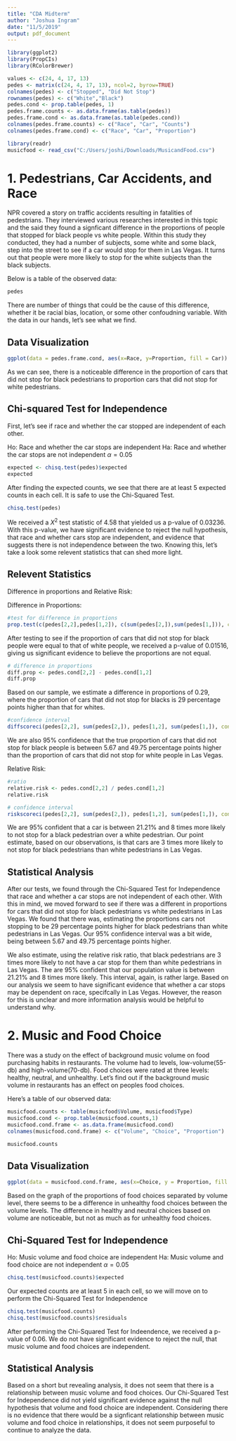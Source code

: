 ```yaml
---
title: "CDA Midterm"
author: "Joshua Ingram"
date: "11/5/2019"
output: pdf_document
---
```


```r
library(ggplot2)
library(PropCIs)
library(RColorBrewer)

values <- c(24, 4, 17, 13)
pedes <- matrix(c(24, 4, 17, 13), ncol=2, byrow=TRUE)
colnames(pedes) <- c("Stopped", "Did Not Stop")
rownames(pedes) <- c("White","Black")
pedes.cond <- prop.table(pedes, 1)
pedes.frame.counts <- as.data.frame(as.table(pedes))
pedes.frame.cond <- as.data.frame(as.table(pedes.cond))
colnames(pedes.frame.counts) <- c("Race", "Car", "Counts")
colnames(pedes.frame.cond) <- c("Race", "Car", "Proportion")

library(readr)
musicfood <- read_csv("C:/Users/joshi/Downloads/MusicandFood.csv")
```

# 1. Pedestrians, Car Accidents, and Race

NPR covered a story on traffic accidents resulting in fatalities of pedestrians. They interviewed various researches interested in this topic and the said they found a signficant difference in the proportions of people that stopped for black people vs white people. Within this study they conducted, they had a number of subjects, some white and some black, step into the street to see if a car would stop for them in Las Vegas. It turns out that people were more likely to stop for the white subjects than the black subjects.

Below is a table of the observed data:
```r
pedes
```
There are number of things that could be the cause of this difference, whether it be racial bias, location, or some other confoudning variable. With the data in our hands, let's see what we find.

## Data Visualization

```r
ggplot(data = pedes.frame.cond, aes(x=Race, y=Proportion, fill = Car)) + geom_bar(stat="identity")
```

As we can see, there is a noticeable difference in the proportion of cars that did not stop for black pedestrians to proportion cars that did not stop for white pedestrians.

## Chi-squared Test for Independence

First, let's see if race and whether the car stopped are independent of each other.

Ho: Race and whether the car stops are independent
Ha: Race and whether the car stops are not independent
$\alpha=0.05$

```r
expected <- chisq.test(pedes)$expected
expected
```
After finding the expected counts, we see that there are at least 5 expected counts in each cell. It is safe to use the Chi-Squared Test.

```r
chisq.test(pedes)
```
We received a $X^2$ test statistic of 4.58 that yielded us a p-value of 0.03236. With this p-value, we have significant evidence to reject the null hypothesis, that race and whether cars stop are independent, and evidence that suggests there is not independence between the two. Knowing this, let's take a look some relevent statistics that can shed more light.

## Relevent Statistics

Difference in proportions and Relative Risk:

Difference in Proportions:
```r
#test for difference in proportions
prop.test(c(pedes[2,2],pedes[1,2]), c(sum(pedes[2,]),sum(pedes[1,])), conf.level = 0.95, correct = FALSE)[1:3]
```
After testing to see if the proportion of cars that did not stop for black people were equal to that of white people, we received a p-value of 0.01516, giving us significant evidence to believe the proportions are not equal.

```r
# difference in proportions
diff.prop <- pedes.cond[2,2] - pedes.cond[1,2]
diff.prop
```
Based on our sample, we estimate a difference in proportions of 0.29, where the proportion of cars that did not stop for blacks is 29 percentage points higher than that for whites.

```r
#confidence interval
diffscoreci(pedes[2,2], sum(pedes[2,]), pedes[1,2], sum(pedes[1,]), conf.level = 0.95)
```
We are also 95% confidence that the true proportion of cars that did not stop for black people is between 5.67 and 49.75 percentage points higher than the proportion of cars that did not stop for white people in Las Vegas.

Relative Risk:
```r
#ratio
relative.risk <- pedes.cond[2,2] / pedes.cond[1,2]
relative.risk

# confidence interval
riskscoreci(pedes[2,2], sum(pedes[2,]), pedes[1,2], sum(pedes[1,]), conf.level = 0.95)

```
We are 95% confident that a car is between 21.21% and 8 times more likely to not stop for a black pedestrian over a white pedestrian. Our point estimate, based on our observations, is that cars are 3 times more likely to not stop for black pedestrians than white pedestrians in Las Vegas.

## Statistical Analysis

After our tests, we found through the Chi-Squared Test for Independence that race and whether a car stops are not independent of each other. With this in mind, we moved forward to see if there was a different in proportions for cars that did not stop for black pedestrians vs white pedestrians in Las Vegas. We found that there was, estimating the proportions cars not stopping to be 29 percentage points higher for black pedestrians than white pedestrians in Las Vegas. Our 95% confidence interval was a bit wide, being between 5.67 and 49.75 percentage points higher.

We also estimate, using the relative risk ratio, that black pedestrians are 3 times more likely to not have a car stop for them than white pedestrians in Las Vegas. The are 95% confident that our population value is between 21.21% and 8 times more likely. This interval, again, is rather large. Based on our analysis we seem to have significant evidence that whether a car stops may be dependent on race, specifcally in Las Vegas. However, the reason for this is unclear and more information analysis would be helpful to understand why.

# 2. Music and Food Choice

There was a study on the effect of background music volume on food purchasing habits in restaurants. The volume had to levels, low-volume(55-db) and high-volume(70-db). Food choices were rated at three levels: healthy, neutral, and unhealthy. Let's find out if the background music volume in restaurants has an effect on peoples food choices.

Here's a table of our observed data:
```r
musicfood.counts <- table(musicfood$Volume, musicfood$Type)
musicfood.cond <- prop.table(musicfood.counts,1)
musicfood.cond.frame <- as.data.frame(musicfood.cond)
colnames(musicfood.cond.frame) <- c("Volume", "Choice", "Proportion")
```
```r
musicfood.counts
```



## Data Visualization

```r
ggplot(data = musicfood.cond.frame, aes(x=Choice, y = Proportion, fill = Choice)) + geom_bar(stat = "identity") + facet_wrap(~Volume)
```
Based on the graph of the proportions of food choices separated by volume level, there seems to be a difference in unhealthy food choices between the volume levels. The difference in healthy and neutral choices based on volume are noticeable, but not as much as for unhealthy food choices.

## Chi-Squared Test for Independence

Ho: Music volume and food choice are independent
Ha: Music volume and food choice are not independent
$\alpha = 0.05$

```r
chisq.test(musicfood.counts)$expected
```
Our expected counts are at least 5 in each cell, so we will move on to perform the Chi-Squared Test for Independence

```r
chisq.test(musicfood.counts)
chisq.test(musicfood.counts)$residuals
```
After performing the Chi-Squared Test for Indeendence, we received a p-value of 0.06. We do not have significant evidence to reject the null, that music volume and food choices are independent.

## Statistical Analysis

Based on a short but revealing analysis, it does not seem that there is a relationship between music volume and food choices. Our Chi-Squared Test for Independence did not yield significant evidence against the null hypothesis that volume and food choice are independent. Considering there is no evidence that there would be a signficant relationship between music volume and food choice in relationships, it does not seem purposeful to continue to analyze the data. 

